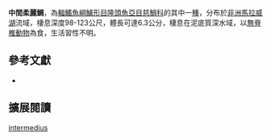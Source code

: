 {{Speciesbox
| name = 中間柔麗鯛
| status = NE
| status_system = IUCN3.1
| image = 
| image_width = 260px
| image_caption = 
| genus = Placidochromis
| species = intermedius
| authority = [[Hanssens|Hanssens]], 2004
| synonyms = 
}}
'''中間柔麗鯛'''，為[[輻鰭魚綱|輻鰭魚綱]][[鱸形目|鱸形目]][[隆頭魚亞目|隆頭魚亞目]][[慈鯛科|慈鯛科]]的其中一[[種|種]]，分布於[[非洲|非洲]][[馬拉威湖|馬拉威湖]]流域，棲息深度98-123公尺，體長可達6.3公分，棲息在泥底質深水域，以[[無脊椎動物|無脊椎動物]]為食，生活習性不明。

== 參考文獻 ==
*{{FishBase_species|genus=Placidochromis|species=intermedius|year=2013|month=4}}

== 擴展閱讀 ==
{{refbegin}}
{{wikispecies-inline|Placidochromis intermedius|中間柔麗鯛}}
{{refend}}
{{Taxonbar|from=Q6416734}}

[[Category:柔麗鯛屬|intermedius]]


{{鱸形目小作品}}